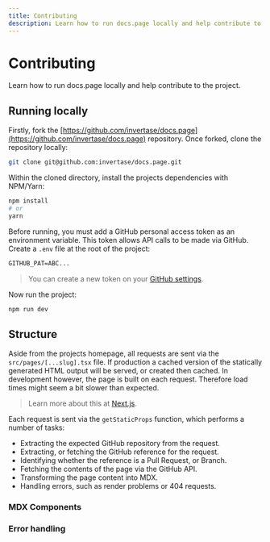 ```yaml
---
title: Contributing
description: Learn how to run docs.page locally and help contribute to the project.
---
```


# Contributing

Learn how to run docs.page locally and help contribute to the project.

## Running locally

Firstly, fork the [https://github.com/invertase/docs.page](https://github.com/invertase/docs.page) repository.
Once forked, clone the repository locally:

```bash
git clone git@github.com:invertase/docs.page.git
```

Within the cloned directory, install the projects dependencies with NPM/Yarn:

```bash
npm install
# or
yarn
```

Before running, you must add a GitHub personal access token as an environment variable. This token allows API calls
to be made via GitHub. Create a `.env` file at the root of the project:

```txt title=.env
GITHUB_PAT=ABC...
```

> You can create a new token on your [GitHub settings](https://github.com/settings/tokens).

Now run the project:

```bash
npm run dev
```

## Structure

Aside from the projects homepage, all requests are sent via the `src/pages/[...slug].tsx` file. If production a cached version of the statically generated HTML output will be served, or created then cached. In development however, the page is
built on each request. Therefore load times might seem a bit slower than expected.

> Learn more about this at [Next.js](https://nextjs.org/docs/basic-features/data-fetching#getstaticprops-static-generation).

Each request is sent via the `getStaticProps` function, which performs a number of tasks:

- Extracting the expected GitHub repository from the request.
- Extracting, or fetching the GitHub reference for the request.
- Identifying whether the reference is a Pull Request, or Branch.
- Fetching the contents of the page via the GitHub API.
- Transforming the page content into MDX.
- Handling errors, such as render problems or 404 requests.

### MDX Components

### Error handling
